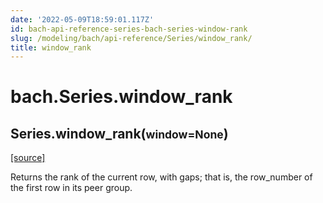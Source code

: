 ```yaml
---
date: '2022-05-09T18:59:01.117Z'
id: bach-api-reference-series-bach-series-window-rank
slug: /modeling/bach/api-reference/Series/window_rank/
title: window_rank
---
```


# bach.Series.window_rank

<div className="method">

<h2 className="signature-method"><span className="additional-name">Series.</span><span className="name">window_rank(</span><small className="parameter-list"><span className="parameter" id="window">window=None</span></small>)</h2>


&#8203;<span className="view-source">[[source]](https://github.com/objectiv/objectiv-analytics/blob/main/bach/bach/series/series.py)</span>

<div className="content">

Returns the rank of the current row, with gaps; that is, the row_number of the first row
in its peer group.


</div>


</div>
